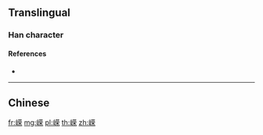 {{also|嶸}}
==Translingual==

===Han character===
{{Han char|rn=46|rad=山|as=09|sn=12|four=|canj=UTBD|ids=⿰山荣}}

====References====
* {{Han ref|kx=0316.381|hdz=10785.030|uh=5D58}}

----

==Chinese==
{{zh-see|嶸}}

[[fr:嵘]]
[[mg:嵘]]
[[pl:嵘]]
[[th:嵘]]
[[zh:嵘]]